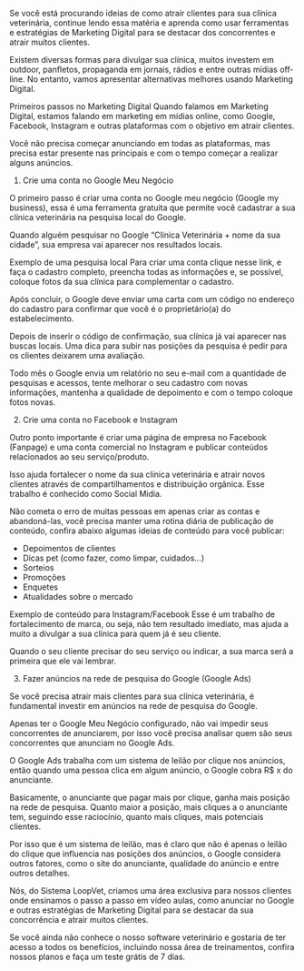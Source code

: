 Se você está procurando ideias de como atrair clientes para sua clínica veterinária, continue lendo essa matéria e aprenda como usar ferramentas e estratégias de Marketing Digital para se destacar dos concorrentes e atrair muitos clientes.

Existem diversas formas para divulgar sua clínica, muitos investem em outdoor, panfletos, propaganda em jornais, rádios e entre outras mídias off-line. No entanto, vamos apresentar alternativas melhores usando Marketing Digital.

Primeiros passos no Marketing Digital
Quando falamos em Marketing Digital, estamos falando em marketing em mídias online, como Google, Facebook, Instagram e outras plataformas com o objetivo em atrair clientes.

Você não precisa começar anunciando em todas as plataformas, mas precisa estar presente nas principais e com o tempo começar a realizar alguns anúncios.

1. Crie uma conta no Google Meu Negócio

O primeiro passo é criar uma conta no Google meu negócio (Google my business), essa é uma ferramenta gratuita que permite você cadastrar a sua clínica veterinária na pesquisa local do Google.

Quando alguém pesquisar no Google “Clínica Veterinária + nome da sua cidade”, sua empresa vai aparecer nos resultados locais.

Exemplo de uma pesquisa local
Para criar uma conta clique nesse link, e faça o cadastro completo, preencha todas as informações e, se possível, coloque fotos da sua clínica para complementar o cadastro.

Após concluir, o Google deve enviar uma carta com um código no endereço do cadastro para confirmar que você é o proprietário(a) do estabelecimento.

Depois de inserir o código de confirmação, sua clínica já vai aparecer nas buscas locais. Uma dica para subir nas posições da pesquisa é pedir para os clientes deixarem uma avaliação.

Todo mês o Google envia um relatório no seu e-mail com a quantidade de pesquisas e acessos, tente melhorar o seu cadastro com novas informações, mantenha a qualidade de depoimento e com o tempo coloque fotos novas.

2. Crie uma conta no Facebook e Instagram

Outro ponto importante é criar uma página de empresa no Facebook (Fanpage) e uma conta comercial no Instagram e publicar conteúdos relacionados ao seu serviço/produto.

Isso ajuda fortalecer o nome da sua clínica veterinária e atrair novos clientes através de compartilhamentos e distribuição orgânica. Esse trabalho é conhecido como Social Midia.

Não cometa o erro de muitas pessoas em apenas criar as contas e abandoná-las, você precisa manter uma rotina diária de publicação de conteúdo, confira abaixo algumas ideias de conteúdo para você publicar:

- Depoimentos de clientes
- Dicas pet (como fazer, como limpar, cuidados…)
- Sorteios
- Promoções
- Enquetes
- Atualidades sobre o mercado

Exemplo de conteúdo para Instagram/Facebook
Esse é um trabalho de fortalecimento de marca, ou seja, não tem resultado imediato, mas ajuda a muito a divulgar a sua clínica para quem já é seu cliente.

Quando o seu cliente precisar do seu serviço ou indicar, a sua marca será a primeira que ele vai lembrar.

3. Fazer anúncios na rede de pesquisa do Google (Google Ads)

Se você precisa atrair mais clientes para sua clínica veterinária, é fundamental investir em anúncios na rede de pesquisa do Google.

Apenas ter o Google Meu Negócio configurado, não vai impedir seus concorrentes de anunciarem, por isso você precisa analisar quem são seus concorrentes que anunciam no Google Ads.

O Google Ads trabalha com um sistema de leilão por clique nos anúncios, então quando uma pessoa clica em algum anúncio, o Google cobra R$ x do anunciante.

Basicamente, o anunciante que pagar mais por clique, ganha mais posição na rede de pesquisa. Quanto maior a posição, mais cliques a o anunciante tem, seguindo esse raciocínio, quanto mais cliques, mais potenciais clientes.

Por isso que é um sistema de leilão, mas é claro que não é apenas o leilão do clique que influencia nas posições dos anúncios, o Google considera outros fatores, como o site do anunciante, qualidade do anúncio e entre outros detalhes.

Nós, do Sistema LoopVet, criamos uma área exclusiva para nossos clientes onde ensinamos o passo a passo em vídeo aulas, como anunciar no Google e outras estratégias de Marketing Digital para se destacar da sua concorrência e atrair muitos clientes.

Se você ainda não conhece o nosso software veterinário e gostaria de ter acesso a todos os benefícios, incluindo nossa área de treinamentos, confira nossos planos e faça um teste grátis de 7 dias.
